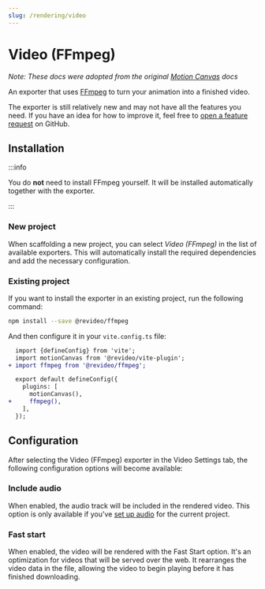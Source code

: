 ```yaml
---
slug: /rendering/video
---
```


# Video (FFmpeg)

*Note: These docs were adopted from the original [Motion Canvas](https://motioncanvas.io/docs/) docs*


An exporter that uses [FFmpeg](https://ffmpeg.org/) to turn your animation into
a finished video.

The exporter is still relatively new and may not have all the features you need.
If you have an idea for how to improve it, feel free to [open a feature
request][issues] on GitHub.

## Installation

:::info

You do **not** need to install FFmpeg yourself. It will be installed
automatically together with the exporter.

:::

### New project

When scaffolding a new project, you
can select _Video (FFmpeg)_ in the list of available exporters. This will
automatically install the required dependencies and add the necessary
configuration.

### Existing project

If you want to install the exporter in an existing project, run the following
command:

```bash
npm install --save @revideo/ffmpeg
```

And then configure it in your `vite.config.ts` file:

```diff
  import {defineConfig} from 'vite';
  import motionCanvas from '@revideo/vite-plugin';
+ import ffmpeg from '@revideo/ffmpeg';

  export default defineConfig({
    plugins: [
      motionCanvas(),
+     ffmpeg(),
    ],
  });
```

## Configuration

After selecting the Video (FFmpeg) exporter in the Video Settings tab, the
following configuration options will become available:

### Include audio

When enabled, the audio track will be included in the rendered video. This
option is only available if you've [set up audio](/media#audio) for the
current project.

### Fast start

When enabled, the video will be rendered with the Fast Start option. It's an
optimization for videos that will be served over the web. It rearranges the
video data in the file, allowing the video to begin playing before it has
finished downloading.

[issues]: https://github.com/revideo/exporters/issues/new/choose
